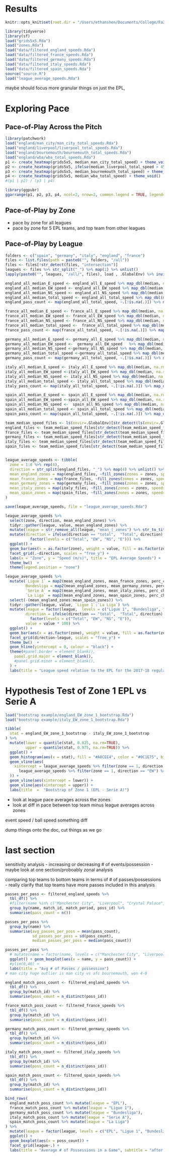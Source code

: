 # Results 

```r
knitr::opts_knit$set(root.dir = "/Users/ethanshen/Documents/College/Fa20/pace-of-play")
```

```r
library(tidyverse)
library(sf)
load("grids5x5.Rda")
load("zones.Rda")
load("data/filtered_england_speeds.Rda")
load("data/filtered_france_speeds.Rda")
load("data/filtered_germany_speeds.Rda")
load("data/filtered_italy_speeds.Rda")
load("data/filtered_spain_speeds.Rda")
source("source.R")
load("league_average_speeds.Rda")
```

maybe should focus more granular things on just the EPL, 

# Exploring Pace 

## Pace-of-Play Across the Pitch


```r
library(patchwork)
load("england/man_city/man_city_total_speeds.Rda")
load("england/liverpool/liverpool_total_speeds.Rda")
load("england/bournemouth/bournemouth_total_speeds.Rda")
load("england/wba/wba_total_speeds.Rda")
p1 <- create_heatmap(grids5x5, median_man_city_total_speed) + theme_void() + labs(y = "Manchester City") 
p2 <- create_heatmap(grids5x5, ifelse(median_liverpool_total_speed > 45, NA, median_liverpool_total_speed)) + theme_void()
p3 <- create_heatmap(grids5x5, median_bournemouth_total_speed) + theme_void()
p4 <- create_heatmap(grids5x5, median_wba_total_speed) + theme_void()
#(p1 | p2) / (p3 | p4)

library(ggpubr)
ggarrange(p1, p2, p3, p4, ncol=2, nrow=2, common.legend = TRUE, legend="bottom")

```


## Pace-of-Play by Zone 

- pace by zone  for all leagues
- pace by zone for 5 EPL teams, and top team from other leagues


## Pace-of-Play by League

```r
folders <- c("spain", "germany", "italy", "england", "france")
files <- list.files(path = paste0("", folders, "/all"))
files <- files[!str_detect(files, "intersection")]
leagues <- files %>% str_split("_") %>% map(1) %>% unlist()
lapply(paste0("", leagues, "/all/", files), load , .GlobalEnv) %>% invisible()

england_all_median_E_speed <- england_all_E_speed %>% map_dbl(median, na.rm=TRUE)
england_all_median_EW_speed <- england_all_EW_speed %>% map_dbl(median, na.rm=TRUE)
england_all_median_NS_speed <- england_all_NS_speed %>% map_dbl(median, na.rm=TRUE)
england_all_median_total_speed <- england_all_total_speed %>% map_dbl(median, na.rm=TRUE)
england_pass_count <- map(england_all_total_speed, ~.[!is.na(.)]) %>% map_dbl(length)

france_all_median_E_speed <- france_all_E_speed %>% map_dbl(median, na.rm=TRUE)
france_all_median_EW_speed <- france_all_EW_speed %>% map_dbl(median, na.rm=TRUE)
france_all_median_NS_speed <- france_all_NS_speed %>% map_dbl(median, na.rm=TRUE)
france_all_median_total_speed <-  france_all_total_speed %>% map_dbl(median, na.rm=TRUE)
france_pass_count <- map(france_all_total_speed, ~.[!is.na(.)]) %>% map_dbl(length)

germany_all_median_E_speed <- germany_all_E_speed %>% map_dbl(median, na.rm=TRUE)
germany_all_median_EW_speed <-  germany_all_EW_speed   %>% map_dbl(median, na.rm=TRUE)
germany_all_median_NS_speed <-germany_all_NS_speed %>% map_dbl(median, na.rm=TRUE)
germany_all_median_total_speed <-germany_all_total_speed %>% map_dbl(median, na.rm=TRUE)
germany_pass_count <- map(germany_all_total_speed, ~.[!is.na(.)]) %>% map_dbl(length)

italy_all_median_E_speed <- italy_all_E_speed %>% map_dbl(median, na.rm=TRUE)
italy_all_median_EW_speed <-italy_all_EW_speed %>% map_dbl(median, na.rm=TRUE)
italy_all_median_NS_speed <- italy_all_NS_speed %>% map_dbl(median, na.rm=TRUE)
italy_all_median_total_speed <- italy_all_total_speed %>% map_dbl(median, na.rm=TRUE)
italy_pass_count <- map(italy_all_total_speed, ~.[!is.na(.)]) %>% map_dbl(length)

spain_all_median_E_speed <- spain_all_E_speed %>% map_dbl(median, na.rm=TRUE)
spain_all_median_EW_speed <-spain_all_EW_speed %>% map_dbl(median, na.rm=TRUE)
spain_all_median_NS_speed <-  spain_all_NS_speed %>% map_dbl(median, na.rm=TRUE)
spain_all_median_total_speed <- spain_all_total_speed %>% map_dbl(median, na.rm=TRUE)
spain_pass_count <- map(spain_all_total_speed, ~.[!is.na(.)]) %>% map_dbl(length)

team_median_speed_files <- ls(envir=.GlobalEnv)[str_detect(ls(envir=.GlobalEnv), "all_median")]
england_files <- team_median_speed_files[str_detect(team_median_speed_files, "england")]
france_files <- team_median_speed_files[str_detect(team_median_speed_files, "france")]
germany_files <- team_median_speed_files[str_detect(team_median_speed_files, "germany")]
italy_files <- team_median_speed_files[str_detect(team_median_speed_files, "italy")]
spain_files <- team_median_speed_files[str_detect(team_median_speed_files, "spain")]


league_average_speeds <- tibble(
  zone = 1:8 %>% rep(4),
  direction = str_split(england_files, "_") %>% map(4) %>% unlist() %>% rep(each=8),
  mean_england_zones = map(england_files, ~fill_zones(zones = zones, speeds = eval(parse(text=.)), metric=mean)) %>% unlist(),
  mean_france_zones = map(france_files, ~fill_zones(zones = zones, speeds = eval(parse(text=.)), metric=mean)) %>% unlist(),
  mean_germany_zones = map(germany_files, ~fill_zones(zones = zones, speeds = eval(parse(text=.)), metric=mean)) %>% unlist(),
  mean_italy_zones = map(italy_files, ~fill_zones(zones = zones, speeds = eval(parse(text=.)), metric=mean)) %>% unlist(),
  mean_spain_zones = map(spain_files, ~fill_zones(zones = zones, speeds = eval(parse(text=.)), metric=mean)) %>% unlist(),
) 

save(league_average_speeds, file = "league_average_speeds.Rda")
```

```r
league_average_speeds %>% 
  select(zone, direction, mean_england_zones) %>% 
  tidyr::gather(league, value, mean_england_zones) %>% 
  mutate(league = str_remove_all(league, "mean_|_zones") %>% str_to_title()) %>% 
  mutate(direction = ifelse(direction == "total",  "Total", direction) %>% 
           factor(levels = c("Total", "EW", "NS", "E"))) %>% 
  ggplot() + 
  geom_bar(aes(x = as.factor(zone), weight = value, fill = as.factor(zone))) + 
  facet_grid(.~direction, scales = "free_y") +
  labs(x = "Zone", y = "Speed (m/s)", title = "EPL Average Speeds") + 
  theme_bw()  + 
  theme(legend.position = "none")
```

```r
league_average_speeds %>% 
  mutate(`Ligue 1` = map2(mean_england_zones, mean_france_zones, perc_change) %>% unlist(),
         Bundesliga = map2(mean_england_zones, mean_germany_zones, perc_change) %>% unlist(),
         `Serie A` = map2(mean_england_zones, mean_italy_zones, perc_change) %>% unlist(),
         `La Liga` = map2(mean_england_zones, mean_spain_zones, perc_change) %>% unlist()) %>% 
  select(-(mean_england_zones:mean_spain_zones)) %>% 
  tidyr::gather(league, value, `Ligue 1`:`La Liga`) %>% 
  mutate(league = factor(league,  levels = c("Ligue 1", "Bundesliga", "Serie A", "La Liga")),
         direction = ifelse(direction == "total",  "Total", direction) %>% 
           factor(levels = c("Total", "EW", "NS", "E")),
         value = value * 100) %>% 
  ggplot() + 
  geom_bar(aes(x = as.factor(zone), weight = value, fill = as.factor(zone))) + 
  facet_grid(direction~league, scales = "free_y") +
  theme_bw()  + 
  geom_hline(yintercept = 0, colour = "black") +
  theme(#panel.border = element_blank(), 
    panel.grid.major = element_blank(),
    #panel.grid.minor = element_blank(), 
  ) + 
  labs(title = "League speed relative to the EPL for the 2017-18 regular season", x = "Zone", fill = "Zone", y = expression(paste(Delta, " Speed (%)")))
```

# Hypothesis Test of Zone 1 EPL vs Serie A

```r
load("bootstrap example/england_EW_zone_1_bootstrap.Rda")
load("bootstrap example/italy_EW_zone_1_bootstrap.Rda")
```

```r
tibble(
  stat = england_EW_zone_1_bootstrap - italy_EW_zone_1_bootstrap
) %>% 
  mutate(lower = quantile(stat, 0.025, na.rm=TRUE), 
         upper = quantile(stat, 0.975, na.rm=TRUE)) %>% 
  ggplot() + 
  geom_histogram(aes(x = stat), fill = "#A8CEE4", color = "#0C1E75", binwidth = 0.0125) + 
  geom_vline(aes(
    xintercept = league_average_speeds %>% filter(zone == 1, direction == "EW") %>% pull(mean_england_zones) -
      league_average_speeds %>% filter(zone == 1, direction == "EW") %>% pull(mean_italy_zones) 
  )) + 
  geom_vline(aes(xintercept = lower)) + 
  geom_vline(aes(xintercept = upper)) + 
  labs(title  =  "Bootstrap of Zone 1 (EPL - Serie A)")

```




- look at league pace averages across the zones
- look at diff in pace between top team minus league averages across zones

event speed / ball speed something diff

dump things onto the doc, cut things as we go 

# last section
sensitivity analysis - increasing or decreasing # of events/possession
- maybe look at one section/proboably  zonal analysis 

comparing top teams to bottom teams in terms of # of passes/possessions
- really clarify that top teams have more passes included in this analysis 

```r
passes_per_poss <- filtered_england_speeds %>% 
  tbl_df() %>% 
  #filter(name %in% c("Manchester City", "Liverpool", "Crystal Palace", "AFC Bournemouth", "West Bromwich Albion")) %>%
  group_by(name, match_id, match_period, poss_id) %>% 
  summarise(pass_count = n())

passes_per_poss %>% 
  group_by(name) %>% 
  summarise(avg_passes_per_poss = mean(pass_count),
            sd_passes_per_poss = sd(pass_count),
            median_passes_per_poss = median(pass_count))

passes_per_poss %>%
  # mutate(name = factor(name, levels = c("Manchester City", "Liverpool", "Crystal Palace", "AFC Bournemouth", "West Bromwich Albion"))) %>% 
  ggplot() + geom_boxplot(aes(x = name, y = pass_count)) + 
  #ylim(0,40) + 
  labs(title = "Avg # of Passes / possession")
# man city huge outlier is man city vs afc bournemouth, won 4-0
```


```r
england_match_poss_count <- filtered_england_speeds %>% 
  tbl_df() %>% 
  group_by(match_id) %>% 
  summarise(poss_count = n_distinct(poss_id)) 

france_match_poss_count <- filtered_france_speeds %>% 
  tbl_df() %>% 
  group_by(match_id) %>% 
  summarise(poss_count = n_distinct(poss_id)) 

germany_match_poss_count <- filtered_germany_speeds %>% 
  tbl_df() %>% 
  group_by(match_id) %>% 
  summarise(poss_count = n_distinct(poss_id)) 

italy_match_poss_count <- filtered_italy_speeds %>% 
  tbl_df() %>% 
  group_by(match_id) %>% 
  summarise(poss_count = n_distinct(poss_id)) 

spain_match_poss_count <- filtered_spain_speeds %>% 
  tbl_df() %>% 
  group_by(match_id) %>% 
  summarise(poss_count = n_distinct(poss_id)) 

bind_rows(
  england_match_poss_count %>% mutate(league = "EPL"),
  france_match_poss_count %>% mutate(league = "Ligue 1"),
  germany_match_poss_count %>% mutate(league = "Bundesliga"),
  italy_match_poss_count %>% mutate(league = "Serie A"),
  spain_match_poss_count %>% mutate(league = "La Liga")
) %>% 
  mutate(league = factor(league, levels = c("EPL", "Ligue 1", "Bundesliga",  "Serie A", "La Liga"))) %>% 
  ggplot() + 
  geom_boxplot(aes(x = poss_count)) + 
  facet_grid(league~.) + 
  labs(title = "Average # of Possessions in a Game", subtitle = "after filtering >=3 passes/possession")
```




